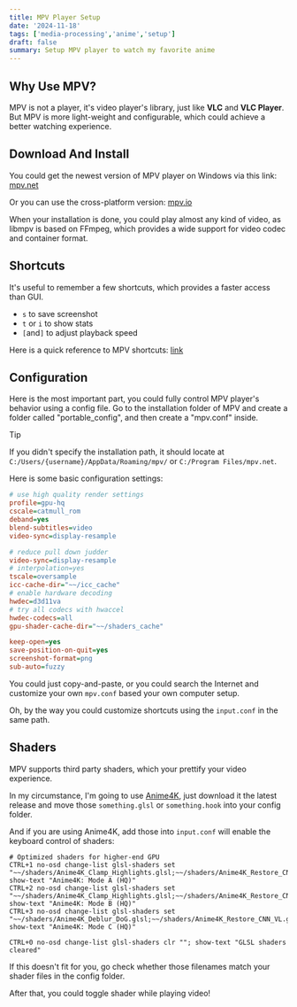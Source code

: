 ```yaml
---
title: MPV Player Setup
date: '2024-11-18'
tags: ['media-processing','anime','setup']
draft: false
summary: Setup MPV player to watch my favorite anime
---
```



## Why Use MPV?

MPV is not a player, it's video player's library, just like **VLC** and **VLC Player**.
But MPV is more light-weight and configurable, which could achieve a better watching experience.

## Download And Install

You could get the newest version of MPV player on Windows via this link: [mpv.net](https://github.com/mpvnet-player/mpv.net/releases)

Or you can use the cross-platform version: [mpv.io](https://mpv.io/installation/)

When your installation is done, you could play almost any kind of video, as libmpv is based on
FFmpeg, which provides a wide support for video codec and container format.

## Shortcuts

It's useful to remember a few shortcuts, which provides a faster access than GUI.

- `s` to save screenshot
- `t` or `i` to show stats
- `[`and`]` to adjust playback speed

Here is a quick reference to MPV shortcuts: [link](https://mpv.io/manual/master/#interactive-control)

## Configuration
Here is the most important part, you could fully control MPV player's behavior using a config file.
Go to the installation folder of MPV and create a folder called "portable_config", and then create a "mpv.conf" inside.
> [!TIP]
> If you didn't specify the installation path, it should locate at `C:/Users/{username}/AppData/Roaming/mpv/` or `C:/Program Files/mpv.net`.

Here is some basic configuration settings:
```ini
# use high quality render settings
profile=gpu-hq
cscale=catmull_rom
deband=yes
blend-subtitles=video
video-sync=display-resample

# reduce pull down judder
video-sync=display-resample
# interpolation=yes
tscale=oversample
icc-cache-dir="~~/icc_cache"
# enable hardware decoding
hwdec=d3d11va
# try all codecs with hwaccel
hwdec-codecs=all
gpu-shader-cache-dir="~~/shaders_cache"

keep-open=yes
save-position-on-quit=yes
screenshot-format=png
sub-auto=fuzzy
```
You could just copy-and-paste, or you could search the Internet and customize your own `mpv.conf` based your own computer setup.

Oh, by the way you could customize shortcuts using the `input.conf` in the same path.

## Shaders

MPV supports third party shaders, which your prettify your video experience.

In my circumstance, I'm going to use [Anime4K](https://github.com/bloc97/Anime4K), just download it the latest release
and move those `something.glsl` or `something.hook` into your config folder.

And if you are using Anime4K, add those into `input.conf` will enable the keyboard control of shaders:
```
# Optimized shaders for higher-end GPU
CTRL+1 no-osd change-list glsl-shaders set "~~/shaders/Anime4K_Clamp_Highlights.glsl;~~/shaders/Anime4K_Restore_CNN_VL.glsl;~~/shaders/Anime4K_Upscale_CNN_x2_VL.glsl;~~/shaders/Anime4K_AutoDownscalePre_x2.glsl;~~/shaders/Anime4K_AutoDownscalePre_x4.glsl;~~/shaders/Anime4K_Upscale_CNN_x2_M.glsl"; show-text "Anime4K: Mode A (HQ)"
CTRL+2 no-osd change-list glsl-shaders set "~~/shaders/Anime4K_Clamp_Highlights.glsl;~~/shaders/Anime4K_Restore_CNN_Soft_VL.glsl;~~/shaders/Anime4K_Upscale_CNN_x2_VL.glsl;~~/shaders/Anime4K_AutoDownscalePre_x2.glsl;~~/shaders/Anime4K_AutoDownscalePre_x4.glsl;~~/shaders/Anime4K_Upscale_CNN_x2_M.glsl"; show-text "Anime4K: Mode B (HQ)"
CTRL+3 no-osd change-list glsl-shaders set "~~/shaders/Anime4K_Deblur_DoG.glsl;~~/shaders/Anime4K_Restore_CNN_VL.glsl;~~/shaders/Anime4K_Upscale_CNN_x2_M.glsl.glsl;"; show-text "Anime4K: Mode C (HQ)"

CTRL+0 no-osd change-list glsl-shaders clr ""; show-text "GLSL shaders cleared"
```
If this doesn't fit for you, go check whether those filenames match your shader files in the config folder.

After that, you could toggle shader while playing video!

